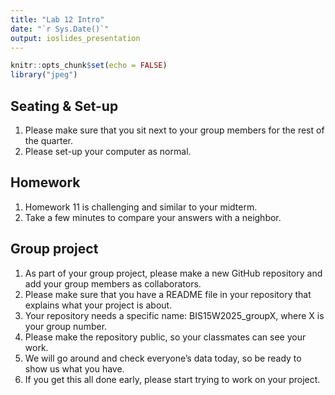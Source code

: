 ```yaml
---
title: "Lab 12 Intro"
date: "`r Sys.Date()`"
output: ioslides_presentation
---
```


```r
knitr::opts_chunk$set(echo = FALSE)
library("jpeg")
```

## Seating & Set-up
1. Please make sure that you sit next to your group members for the rest of the quarter.
2. Please set-up your computer as normal.

## Homework
1. Homework 11 is challenging and similar to your midterm.  
2. Take a few minutes to compare your answers with a neighbor.  

## Group project  
1. As part of your group project, please make a new GitHub repository and add your group members as collaborators.  
2. Please make sure that you have a README file in your repository that explains what your project is about.  
3. Your repository needs a specific name: BIS15W2025_groupX, where X is your group number.  
4. Please make the repository public, so your classmates can see your work.  
5. We will go around and check everyone's data today, so be ready to show us what you have.  
6. If you get this all done early, please start trying to work on your project.  